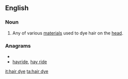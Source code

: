 ==English==
===Noun===
{{en-noun|sg=[[hair]] [[dye]]}}
#Any of various [[material]]s used to dye hair on the [[head]].

===Anagrams===
* {{alphagram|adehiry}}
* [[hayride#English|hayride]], [[hay ride#English|hay ride]]

[[it:hair dye]]
[[ta:hair dye]]